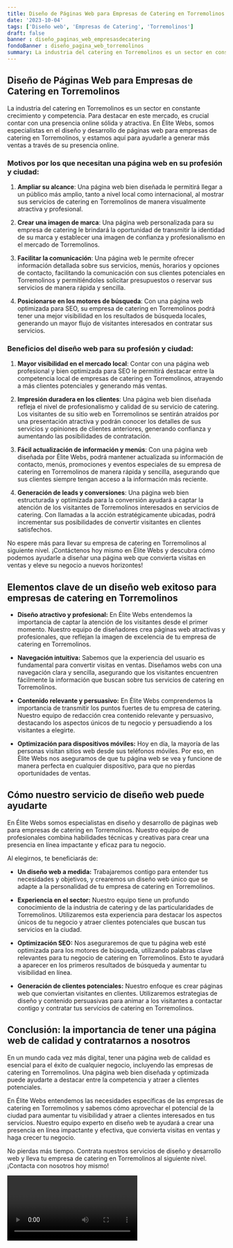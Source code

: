 ```yaml
---
title: Diseño de Páginas Web para Empresas de Catering en Torremolinos
date: '2023-10-04'
tags: ['Diseño web', 'Empresas de Catering', 'Torremolinos']
draft: false
banner : diseño_paginas_web_empresasdecatering
fondoBanner : diseño_pagina_web_torremolinos
summary: La industria del catering en Torremolinos es un sector en constante crecimiento y competencia. Para destacar en este mercado, es crucial contar con una presencia online sólida y atractiva. En Élite Webs, somos especialistas en el diseño y desarrollo de páginas web para empresas de catering en Torremolinos, y estamos aquí para ayudarle a generar más ventas a través de su presencia online.
---
```


## Diseño de Páginas Web para Empresas de Catering en Torremolinos

La industria del catering en Torremolinos es un sector en constante crecimiento y competencia. Para destacar en este mercado, es crucial contar con una presencia online sólida y atractiva. En Élite Webs, somos especialistas en el diseño y desarrollo de páginas web para empresas de catering en Torremolinos, y estamos aquí para ayudarle a generar más ventas a través de su presencia online.

### Motivos por los que necesitan una página web en su profesión y ciudad:

1. **Ampliar su alcance**: Una página web bien diseñada le permitirá llegar a un público más amplio, tanto a nivel local como internacional, al mostrar sus servicios de catering en Torremolinos de manera visualmente atractiva y profesional.

2. **Crear una imagen de marca**: Una página web personalizada para su empresa de catering le brindará la oportunidad de transmitir la identidad de su marca y establecer una imagen de confianza y profesionalismo en el mercado de Torremolinos.

3. **Facilitar la comunicación**: Una página web le permite ofrecer información detallada sobre sus servicios, menús, horarios y opciones de contacto, facilitando la comunicación con sus clientes potenciales en Torremolinos y permitiéndoles solicitar presupuestos o reservar sus servicios de manera rápida y sencilla.

4. **Posicionarse en los motores de búsqueda**: Con una página web optimizada para SEO, su empresa de catering en Torremolinos podrá tener una mejor visibilidad en los resultados de búsqueda locales, generando un mayor flujo de visitantes interesados en contratar sus servicios.

### Beneficios del diseño web para su profesión y ciudad:

1. **Mayor visibilidad en el mercado local**: Contar con una página web profesional y bien optimizada para SEO le permitirá destacar entre la competencia local de empresas de catering en Torremolinos, atrayendo a más clientes potenciales y generando más ventas.

2. **Impresión duradera en los clientes**: Una página web bien diseñada refleja el nivel de profesionalismo y calidad de su servicio de catering. Los visitantes de su sitio web en Torremolinos se sentirán atraídos por una presentación atractiva y podrán conocer los detalles de sus servicios y opiniones de clientes anteriores, generando confianza y aumentando las posibilidades de contratación.

3. **Fácil actualización de información y menús**: Con una página web diseñada por Élite Webs, podrá mantener actualizada su información de contacto, menús, promociones y eventos especiales de su empresa de catering en Torremolinos de manera rápida y sencilla, asegurando que sus clientes siempre tengan acceso a la información más reciente.

4. **Generación de leads y conversiones**: Una página web bien estructurada y optimizada para la conversión ayudará a captar la atención de los visitantes de Torremolinos interesados en servicios de catering. Con llamadas a la acción estratégicamente ubicadas, podrá incrementar sus posibilidades de convertir visitantes en clientes satisfechos.

No espere más para llevar su empresa de catering en Torremolinos al siguiente nivel. ¡Contáctenos hoy mismo en Élite Webs y descubra cómo podemos ayudarle a diseñar una página web que convierta visitas en ventas y eleve su negocio a nuevos horizontes!

<GifSeo />

<Cta />

## Elementos clave de un diseño web exitoso para empresas de catering en Torremolinos

- **Diseño atractivo y profesional:** En Élite Webs entendemos la importancia de captar la atención de los visitantes desde el primer momento. Nuestro equipo de diseñadores crea páginas web atractivas y profesionales, que reflejan la imagen de excelencia de tu empresa de catering en Torremolinos.

- **Navegación intuitiva:** Sabemos que la experiencia del usuario es fundamental para convertir visitas en ventas. Diseñamos webs con una navegación clara y sencilla, asegurando que los visitantes encuentren fácilmente la información que buscan sobre tus servicios de catering en Torremolinos.

- **Contenido relevante y persuasivo:** En Élite Webs comprendemos la importancia de transmitir los puntos fuertes de tu empresa de catering. Nuestro equipo de redacción crea contenido relevante y persuasivo, destacando los aspectos únicos de tu negocio y persuadiendo a los visitantes a elegirte.

- **Optimización para dispositivos móviles:** Hoy en día, la mayoría de las personas visitan sitios web desde sus teléfonos móviles. Por eso, en Élite Webs nos aseguramos de que tu página web se vea y funcione de manera perfecta en cualquier dispositivo, para que no pierdas oportunidades de ventas.

## Cómo nuestro servicio de diseño web puede ayudarte

En Élite Webs somos especialistas en diseño y desarrollo de páginas web para empresas de catering en Torremolinos. Nuestro equipo de profesionales combina habilidades técnicas y creativas para crear una presencia en línea impactante y eficaz para tu negocio.

Al elegirnos, te beneficiarás de:

- **Un diseño web a medida:** Trabajaremos contigo para entender tus necesidades y objetivos, y crearemos un diseño web único que se adapte a la personalidad de tu empresa de catering en Torremolinos.

- **Experiencia en el sector:** Nuestro equipo tiene un profundo conocimiento de la industria de catering y de las particularidades de Torremolinos. Utilizaremos esta experiencia para destacar los aspectos únicos de tu negocio y atraer clientes potenciales que buscan tus servicios en la ciudad.

- **Optimización SEO:** Nos aseguraremos de que tu página web esté optimizada para los motores de búsqueda, utilizando palabras clave relevantes para tu negocio de catering en Torremolinos. Esto te ayudará a aparecer en los primeros resultados de búsqueda y aumentar tu visibilidad en línea.

- **Generación de clientes potenciales:** Nuestro enfoque es crear páginas web que conviertan visitantes en clientes. Utilizaremos estrategias de diseño y contenido persuasivas para animar a los visitantes a contactar contigo y contratar tus servicios de catering en Torremolinos.

## Conclusión: la importancia de tener una página web de calidad y contratarnos a nosotros

En un mundo cada vez más digital, tener una página web de calidad es esencial para el éxito de cualquier negocio, incluyendo las empresas de catering en Torremolinos. Una página web bien diseñada y optimizada puede ayudarte a destacar entre la competencia y atraer a clientes potenciales.

En Élite Webs entendemos las necesidades específicas de las empresas de catering en Torremolinos y sabemos cómo aprovechar el potencial de la ciudad para aumentar tu visibilidad y atraer a clientes interesados en tus servicios. Nuestro equipo experto en diseño web te ayudará a crear una presencia en línea impactante y efectiva, que convierta visitas en ventas y haga crecer tu negocio.

No pierdas más tiempo. Contrata nuestros servicios de diseño y desarrollo web y lleva tu empresa de catering en Torremolinos al siguiente nivel. ¡Contacta con nosotros hoy mismo!

<Video />

<CtaBot job='Empresas de Catering' city='Torremolinos'/>

<Gmaps query='Torremolinos+españa+maps' />